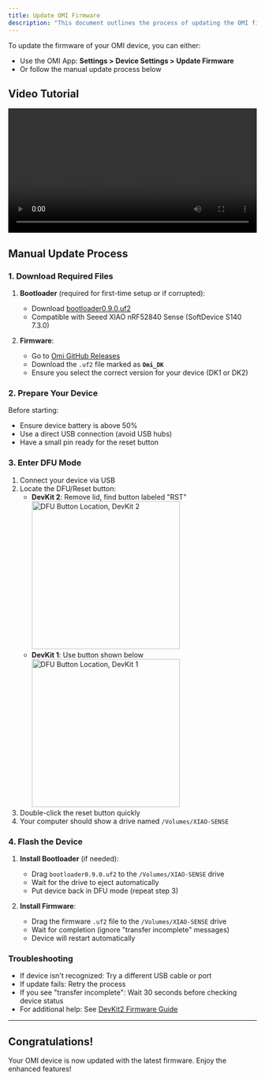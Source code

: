 ```yaml
---
title: Update OMI Firmware
description: "This document outlines the process of updating the OMI firmware."
---
```


To update the firmware of your OMI device, you can either:
- Use the OMI App: **Settings > Device Settings > Update Firmware**
- Or follow the manual update process below

## Video Tutorial

<div style={{ textAlign: "center" }}>
  <video
    width="100%"
    height="auto"
    controls
    playsInline
    preload="metadata"
  >
    <source
      src="/images/updating_your_friend.mp4"
      type="video/mp4"
    />
    Your browser does not support the video tag. <a href="/images/updating_your_friend.mp4">
      Click here to download the video
    </a>.
  </video>
</div>

## Manual Update Process

### 1. Download Required Files

1. **Bootloader** (required for first-time setup or if corrupted):
   - Download [bootloader0.9.0.uf2](https://github.com/BasedHardware/omi/releases/download/v2.0.1-Omi/bootloader0.9.0.uf2)
   - Compatible with Seeed XIAO nRF52840 Sense (SoftDevice S140 7.3.0)

2. **Firmware**:
   - Go to [Omi GitHub Releases](https://github.com/BasedHardware/omi/releases)
   - Download the `.uf2` file marked as **`Omi_DK`**
   - Ensure you select the correct version for your device (DK1 or DK2)

### 2. Prepare Your Device

Before starting:
- Ensure device battery is above 50%
- Use a direct USB connection (avoid USB hubs)
- Have a small pin ready for the reset button

### 3. Enter DFU Mode

1. Connect your device via USB
2. Locate the DFU/Reset button:
   - **DevKit 2**: Remove lid, find button labeled "RST"
     <img
       src="/images/dk2_rst_button.jpeg"
       title="DFU Button Location, DevKit 2"
       width="300"
     />
   - **DevKit 1**: Use button shown below
     <img
       src="/images/dfu_dev_kit_reset_button.png"
       title="DFU Button Location, DevKit 1"
       width="300"
     />
3. Double-click the reset button quickly
4. Your computer should show a drive named `/Volumes/XIAO-SENSE`

### 4. Flash the Device

1. **Install Bootloader** (if needed):
   - Drag `bootloader0.9.0.uf2` to the `/Volumes/XIAO-SENSE` drive
   - Wait for the drive to eject automatically
   - Put device back in DFU mode (repeat step 3)

2. **Install Firmware**:
   - Drag the firmware `.uf2` file to the `/Volumes/XIAO-SENSE` drive
   - Wait for completion (ignore "transfer incomplete" messages)
   - Device will restart automatically

### Troubleshooting

- If device isn't recognized: Try a different USB cable or port
- If update fails: Retry the process
- If you see "transfer incomplete": Wait 30 seconds before checking device status
- For additional help: See [DevKit2 Firmware Guide](https://help.omi.me/en/articles/9995941-updating-your-devkit2-firmware)

---

## Congratulations!

Your OMI device is now updated with the latest firmware. Enjoy the enhanced features!
